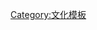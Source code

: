 {{Navbox
|state      = autocollapse<!--autocollapse、uncollapsed、collapsed、plain、off-->
|name       = 緯來電視網
|title      = [[緯來電視網]]
|image      = 
|above      =
|abovestyle = 
|listclass  = hlist
 
|group1 = 播映中頻道
| list1 = 
* [[緯來體育台]]
* [[緯來育樂台]]
* [[緯來綜合台]]
* [[緯來戲劇台]]
* [[緯來電影台]]
* [[緯來日本台]]
* [[緯來精采台]]
 
|group2 = 已經停播頻道
| list2 = 
* [[緯來兒童台]]
 
|group3 = 節目
| list3 = 
* [[緯來電視網外購韓國電視劇列表|外購韓劇]]
 
|belowstyle = text-align: left;
|below      = 
}}<includeonly>[[Category:緯來電視網|{{PAGENAME}}]]</includeonly><noinclude>[[Category:文化模板]]</noinclude>